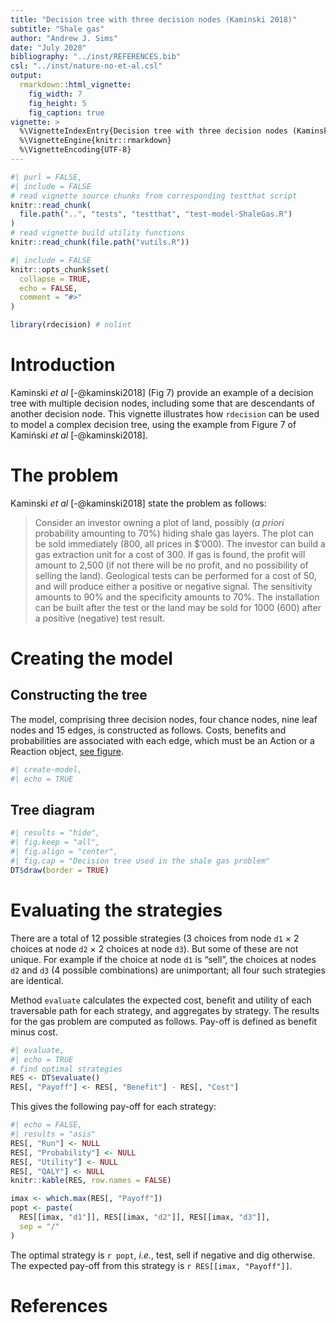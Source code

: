 ```yaml
---
title: "Decision tree with three decision nodes (Kaminski 2018)"
subtitle: "Shale gas"
author: "Andrew J. Sims"
date: "July 2020"
bibliography: "../inst/REFERENCES.bib"
csl: "../inst/nature-no-et-al.csl"
output: 
  rmarkdown::html_vignette:
    fig_width: 7
    fig_height: 5
    fig_caption: true
vignette: >
  %\VignetteIndexEntry{Decision tree with three decision nodes (Kaminski 2018)}
  %\VignetteEngine{knitr::rmarkdown}
  %\VignetteEncoding{UTF-8}
---
```


```r
#| purl = FALSE,
#| include = FALSE
# read vignette source chunks from corresponding testthat script
knitr::read_chunk(
  file.path("..", "tests", "testthat", "test-model-ShaleGas.R")
)
# read vignette build utility functions
knitr::read_chunk(file.path("vutils.R"))
```

```r
#| include = FALSE
knitr::opts_chunk$set(
  collapse = TRUE,
  echo = FALSE,
  comment = "#>"
)
```

```r
library(rdecision) # nolint
```

# Introduction
Kaminski *et al* [-@kaminski2018] (Fig 7) provide an example of a decision tree
with multiple decision nodes, including some that are descendants of another
decision node. This vignette illustrates how `rdecision` can be used to model
a complex decision tree, using the example from Figure 7 of Kamiński 
*et al* [-@kaminski2018]. 

# The problem
Kaminski *et al* [-@kaminski2018] state the problem as follows:

> Consider an investor owning a plot of land, possibly (*a priori* probability
> amounting to 70%) hiding shale gas layers. The plot can be sold immediately
> (800, all prices in $'000). The investor can build a gas extraction unit for 
> a cost of 300. If gas is found, the profit will amount to 2,500 (if not there
> will be no profit, and no possibility of selling the land). Geological tests
> can be performed for a cost of 50, and will produce either a positive or
> negative signal. The sensitivity amounts to 90% and the specificity amounts
> to 70%. The installation can be built after the test or the land may be sold
> for 1000 (600) after a positive (negative) test result.

# Creating the model

## Constructing the tree
The model, comprising three decision nodes, four chance nodes, nine leaf
nodes and 15 edges, is constructed as follows. Costs, benefits and 
probabilities are associated with each edge, which must be an Action
or a Reaction object, [see figure](#tree-diagram).

```r
#| create-model,
#| echo = TRUE
```

## Tree diagram
```r
#| results = "hide",
#| fig.keep = "all",
#| fig.align = "center",
#| fig.cap = "Decision tree used in the shale gas problem"
DT$draw(border = TRUE)
```

# Evaluating the strategies
There are a total of 12 possible strategies (3 choices from node `d1`
$\times$ 2 choices at node `d2` $\times$ 2 choices at node `d3`). But 
some of these are not unique. For example if the choice at node `d1` is
"sell", the choices at nodes `d2` and `d3` (4 possible combinations) are
unimportant; all four such strategies are identical. 

Method `evaluate` calculates the expected cost, benefit and
utility of each traversable path for each strategy, and aggregates
by strategy. The results for the gas problem are computed
as follows. Pay-off is defined as benefit minus cost. 

```r
#| evaluate,
#| echo = TRUE
# find optimal strategies
RES <- DT$evaluate()
RES[, "Payoff"] <- RES[, "Benefit"] - RES[, "Cost"]
```

This gives the following pay-off for each strategy:

```r
#| echo = FALSE,
#| results = "asis"
RES[, "Run"] <- NULL
RES[, "Probability"] <- NULL
RES[, "Utility"] <- NULL
RES[, "QALY"] <- NULL
knitr::kable(RES, row.names = FALSE)
```

```r
imax <- which.max(RES[, "Payoff"])
popt <- paste(
  RES[[imax, "d1"]], RES[[imax, "d2"]], RES[[imax, "d3"]],
  sep = "/"
)
```
The optimal strategy is `r popt`, *i.e.*, test, sell if negative and
dig otherwise. The expected pay-off from this strategy is
`r RES[[imax, "Payoff"]]`.

# References


